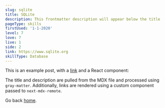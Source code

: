 ```yaml
---
slug: sqlite
title: SQLite
description: This frontmatter description will appear below the title
pageType: skills
firstUsed: '1-1-2020'
level: 7
love: 7
live: 1
side: 2
link: https://www.sqlite.org
skillType: Database
---
```


This is an example post, with a [link](https://nextjs.org) and a React component:

The title and description are pulled from the MDX file and processed using `gray-matter`. Additionally, links are rendered using a custom component passed to `next-mdx-remote`.

Go back [home](/).
